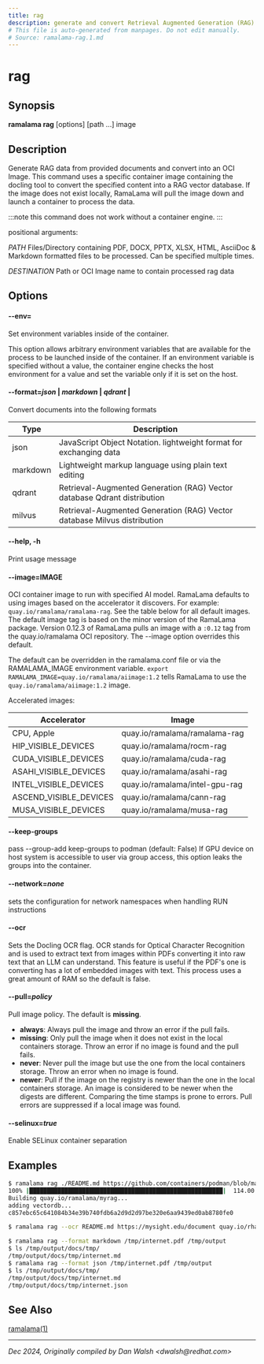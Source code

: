 ```yaml
---
title: rag
description: generate and convert Retrieval Augmented Generation (RAG) data from provided documents into an OCI Image
# This file is auto-generated from manpages. Do not edit manually.
# Source: ramalama-rag.1.md
---
```


# rag

## Synopsis
**ramalama rag** [options] [path ...] image

## Description
Generate RAG data from provided documents and convert into an OCI Image. This command uses a specific container image containing the docling
tool to convert the specified content into a RAG vector database. If the image does not exist locally, RamaLama will pull the image
down and launch a container to process the data.

:::note
 this command does not work without a container engine.
:::

positional arguments:

  *PATH*    Files/Directory containing PDF, DOCX, PPTX, XLSX, HTML,
	    AsciiDoc & Markdown formatted files to be processed.
	    Can be specified multiple times.

  *DESTINATION*   Path or OCI Image name to contain processed rag data

## Options

#### **--env**=

Set environment variables inside of the container.

This option allows arbitrary environment variables that are available for the
process to be launched inside of the container. If an environment variable is
specified without a value, the container engine checks the host environment
for a value and set the variable only if it is set on the host.

#### **--format**=*json* |  *markdown* | *qdrant* |
Convert documents into the following formats

| Type    | Description                                          |
| ------- | ---------------------------------------------------- |
| json    | JavaScript Object Notation. lightweight format for exchanging data |
| markdown| Lightweight markup language using plain text editing |
| qdrant  | Retrieval-Augmented Generation (RAG) Vector database Qdrant distribution |
| milvus  | Retrieval-Augmented Generation (RAG) Vector database Milvus distribution |

#### **--help**, **-h**
Print usage message

#### **--image**=IMAGE
OCI container image to run with specified AI model. RamaLama defaults to using
images based on the accelerator it discovers. For example:
`quay.io/ramalama/ramalama-rag`. See the table below for all default images.
The default image tag is based on the minor version of the RamaLama package.
Version 0.12.3 of RamaLama pulls an image with a `:0.12` tag from the quay.io/ramalama OCI repository. The --image option overrides this default.

The default can be overridden in the ramalama.conf file or via the
RAMALAMA_IMAGE environment variable. `export RAMALAMA_IMAGE=quay.io/ramalama/aiimage:1.2` tells
RamaLama to use the `quay.io/ramalama/aiimage:1.2` image.

Accelerated images:

| Accelerator             | Image                          |
| ------------------------| ------------------------------ |
|  CPU, Apple             | quay.io/ramalama/ramalama-rag  |
|  HIP_VISIBLE_DEVICES    | quay.io/ramalama/rocm-rag      |
|  CUDA_VISIBLE_DEVICES   | quay.io/ramalama/cuda-rag      |
|  ASAHI_VISIBLE_DEVICES  | quay.io/ramalama/asahi-rag     |
|  INTEL_VISIBLE_DEVICES  | quay.io/ramalama/intel-gpu-rag |
|  ASCEND_VISIBLE_DEVICES | quay.io/ramalama/cann-rag      |
|  MUSA_VISIBLE_DEVICES   | quay.io/ramalama/musa-rag      |

#### **--keep-groups**
pass --group-add keep-groups to podman (default: False)
If GPU device on host system is accessible to user via group access, this option leaks the groups into the container.

#### **--network**=*none*
sets the configuration for network namespaces when handling RUN instructions

#### **--ocr**
Sets the Docling OCR flag. OCR stands for Optical Character Recognition and is used to extract text from images within PDFs converting it into raw text that an LLM can understand. This feature is useful if the PDF's one is converting has a lot of embedded images with text. This process uses a great amount of RAM so the default is false.

#### **--pull**=*policy*
Pull image policy. The default is **missing**.

- **always**: Always pull the image and throw an error if the pull fails.
- **missing**: Only pull the image when it does not exist in the local containers storage. Throw an error if no image is found and the pull fails.
- **never**: Never pull the image but use the one from the local containers storage. Throw an error when no image is found.
- **newer**: Pull if the image on the registry is newer than the one in the local containers storage. An image is considered to be newer when the digests are different. Comparing the time stamps is prone to errors. Pull errors are suppressed if a local image was found.

#### **--selinux**=*true*
Enable SELinux container separation

## Examples

```bash
$ ramalama rag ./README.md https://github.com/containers/podman/blob/main/README.md quay.io/rhatdan/myrag
100% |███████████████████████████████████████████████████████|  114.00 KB/    0.00 B 922.89 KB/s   59m 59s
Building quay.io/ramalama/myrag...
adding vectordb...
c857ebc65c641084b34e39b740fdb6a2d9d2d97be320e6aa9439ed0ab8780fe0
```

```bash
$ ramalama rag --ocr README.md https://mysight.edu/document quay.io/rhatdan/myrag
```

```bash
$ ramalama rag --format markdown /tmp/internet.pdf /tmp/output
$ ls /tmp/output/docs/tmp/
/tmp/output/docs/tmp/internet.md
$ ramalama rag --format json /tmp/internet.pdf /tmp/output
$ ls /tmp/output/docs/tmp/
/tmp/output/docs/tmp/internet.md
/tmp/output/docs/tmp/internet.json
```

## See Also
[ramalama(1)](/docs/commands/ramalama/)

---

*Dec 2024, Originally compiled by Dan Walsh &lt;dwalsh&#64;redhat.com&gt;*